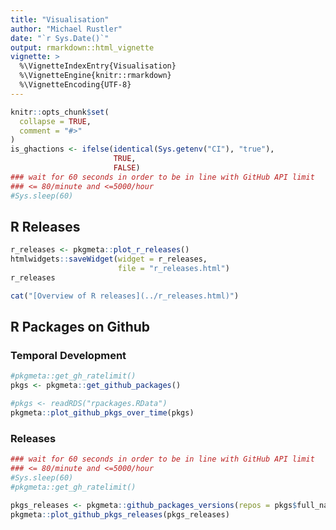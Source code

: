 ```yaml
---
title: "Visualisation"
author: "Michael Rustler"
date: "`r Sys.Date()`"
output: rmarkdown::html_vignette
vignette: >
  %\VignetteIndexEntry{Visualisation}
  %\VignetteEngine{knitr::rmarkdown}
  %\VignetteEncoding{UTF-8}
---
```


```r
knitr::opts_chunk$set(
  collapse = TRUE,
  comment = "#>"
)
is_ghactions <- ifelse(identical(Sys.getenv("CI"), "true"), 
                       TRUE,
                       FALSE)
### wait for 60 seconds in order to be in line with GitHub API limit
### <= 80/minute and <=5000/hour
#Sys.sleep(60)
```

## R Releases

```r
r_releases <- pkgmeta::plot_r_releases()
htmlwidgets::saveWidget(widget = r_releases, 
                        file = "r_releases.html")
r_releases
```


```r
cat("[Overview of R releases](../r_releases.html)")
```

## R Packages on Github 

### Temporal Development


```r
#pkgmeta::get_gh_ratelimit()
pkgs <- pkgmeta::get_github_packages()

#pkgs <- readRDS("rpackages.RData")
pkgmeta::plot_github_pkgs_over_time(pkgs)

```

### Releases

```r
### wait for 60 seconds in order to be in line with GitHub API limit
### <= 80/minute and <=5000/hour
#Sys.sleep(60)
#pkgmeta::get_gh_ratelimit()

pkgs_releases <- pkgmeta::github_packages_versions(repos = pkgs$full_name)
pkgmeta::plot_github_pkgs_releases(pkgs_releases)
```
